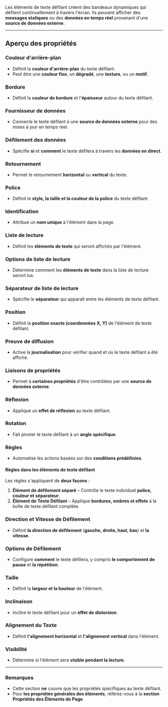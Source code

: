 Les éléments de texte défilant créent des bandeaux dynamiques qui défilent continuellement à travers l'écran. Ils peuvent afficher des **messages statiques** ou des **données en temps réel** provenant d'une **source de données externe**.

***

## **Aperçu des propriétés**

### **Couleur d'arrière-plan**

* Définit la **couleur d'arrière-plan** du texte défilant.
* Peut être une **couleur fixe**, un **dégradé**, une **texture**, ou un **motif**.

### **Bordure**

* Définit la **couleur de bordure** et l'**épaisseur** autour du texte défilant.

### **Fournisseur de données**

* Connecte le texte défilant à une **source de données externe** pour des mises à jour en temps réel.

### **Défilement des données**

* Spécifie **si** et **comment** le texte défilera à travers les **données en direct**.

### **Retournement**

* Permet le retournement **horizontal** ou **vertical** du texte.

### **Police**

* Définit le **style, la taille et la couleur de la police** du texte défilant.

### **Identification**

* Attribue un **nom unique** à l'élément dans la page.

### **Liste de lecture**

* Définit les **éléments de texte** qui seront affichés par l'élément.

### **Options de liste de lecture**

* Détermine comment les **éléments de texte** dans la liste de lecture seront lus.

### **Séparateur de liste de lecture**

* Spécifie le **séparateur** qui apparaît entre les éléments de texte défilant.

### **Position**

* Définit la **position exacte (coordonnées X, Y)** de l'élément de texte défilant.

### **Preuve de diffusion**

* Active la **journalisation** pour vérifier quand et où le texte défilant a été affiché.

### **Liaisons de propriétés**

* Permet à **certaines propriétés** d'être contrôlées par une **source de données externe**.

### **Réflexion**

* Applique un **effet de réflexion** au texte défilant.

### **Rotation**

* Fait pivoter le texte défilant à un **angle spécifique**.

### **Règles**

* Automatise les actions basées sur des **conditions prédéfinies**.

#### **Règles dans les éléments de texte défilant**

Les règles s'appliquent de **deux façons** :

1. **Élément de défilement séparé** – Contrôle le texte individuel **police, couleur et séparateur**.
2. **Élément de Texte Défilant** – Applique **bordures, ombres et effets** à la boîte de texte défilant complète.

### **Direction et Vitesse de Défilement**

* Définit **la direction de défilement** (**gauche, droite, haut, bas**) et **la vitesse**.

### **Options de Défilement**

* Configure **comment** le texte défilera, y compris **le comportement de pause** et **la répétition**.

### **Taille**

* Définit la **largeur et la hauteur** de l'élément.

### **Inclinaison**

* Incline le texte défilant pour un **effet de distorsion**.

### **Alignement du Texte**

* Définit **l'alignement horizontal** et **l'alignement vertical** dans l'élément.

### **Visibilité**

* Détermine si l'élément sera **visible pendant la lecture**.

***

### **Remarques**

* Cette section **ne** couvre que les propriétés spécifiques au texte défilant.
* Pour **les propriétés générales des éléments**, référez-vous à la **section Propriétés des Éléments de Page**.
